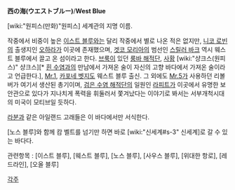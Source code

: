 '''西の海(ウエストブルー)'''/'''West Blue'''

[wiki:"원피스(만화)"원피스] 세계관의 지명 이름.

작중에서 비중이 높은 [[이스트 블루]]와는 달리 작중에서 별로 나온 적은 없지만, [[니코 로빈]]의 출생지인 [[오하라]]가 이곳에 존재했으며, [[겟코 모리아]]의 범선인 [[스릴러 바크]] 역시 웨스트 블루에서 끌고 온 섬이라고 한다. [[브룩]]이 있던 [[룸바 해적단]], [[사황]] [wiki:"샹크스(원피스)" 샹크스][* [[흰 수염]]과의 만남에서 가져온 술이 자신의 고향 바다에서 가져온 술이라고 언급한다.], [[Mr.1]], [[카포네 벳지]]도 웨스트 블루 출신. 그 외에도 [[Mr.5]]가 사용하던 리볼버가 여기서 생산된 총기이며, [[검은 수염 해적단]]의 일원인 [[라피트(원피스)|라피트]]가 이곳에서 유명한 보안관으로 있다가 지나치게 폭력을 휘둘러서 쫓겨났다는 이야기로 봐서는 서부개척시대의 미국이 모티브일 듯하다.

[[라분]]과 같은 아일랜드 고래들은 이 바다에서만 서식한다.

[노스 블루]와 함께 캄 벨트를 넘기만 하면 바로 [wiki:"신세계#s-3" 신세계]로 갈 수 있는 바다다.

관련항목 : [이스트 블루], [웨스트 블루], [노스 블루], [사우스 블루], [위대한 항로], [레드라인], [오올 블루]

[[각주]]
